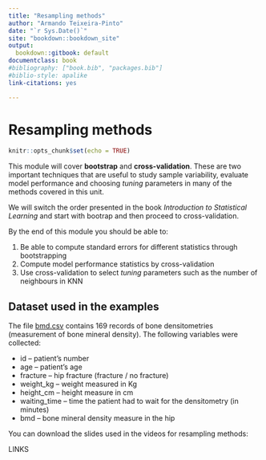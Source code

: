 ```yaml
--- 
title: "Resampling methods"
author: "Armando Teixeira-Pinto"
date: "`r Sys.Date()`"
site: "bookdown::bookdown_site"
output:
  bookdown::gitbook: default
documentclass: book
#bibliography: ["book.bib", "packages.bib"]
#biblio-style: apalike
link-citations: yes

---
```




# Resampling methods {-}

```r
knitr::opts_chunk$set(echo = TRUE)
```


This module will cover **bootstrap** and **cross-validation**. These are two 
important techniques that are useful to study sample variability, evaluate 
model performance and choosing *tuning* parameters in many of the methods
covered in this unit.

We will switch the order presented in the book *Introduction to Statistical 
Learning* and start with bootrap and then proceed to cross-validation.


By the end of this module you should be able to:

1. Be able to compute standard errors for different statistics
through bootstrapping
2. Compute model performance statistics by cross-validation
3. Use cross-validation to select *tuning* parameters such
as the number of neighbours in KNN 



##     Dataset used in the examples {-}  
The file [bmd.csv](https://www.dropbox.com/s/7wjsfdaf0wt2kg2/bmd.csv?dl=1) 
contains 169 records of bone densitometries (measurement of 
bone mineral density). The following variables were collected:

* id – patient’s number  
* age – patient’s age
* fracture – hip fracture (fracture / no fracture)
* weight_kg – weight measured in Kg
* height_cm – height measure in cm   
* waiting_time – time the patient had to wait for the densitometry (in minutes)
* bmd – bone mineral density measure in the hip



You can download the slides used in the videos for resampling methods:

LINKS
